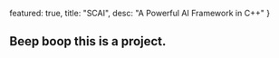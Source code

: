   featured: true,
  title: "SCAI",
  desc: "A Powerful AI Framework in C++"
}

## Beep boop this is a project.
